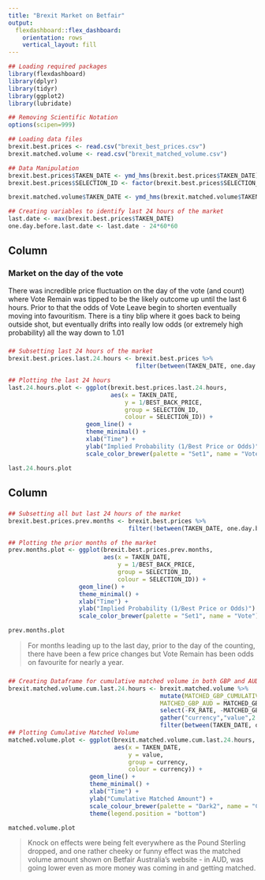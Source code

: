 ```yaml
---
title: "Brexit Market on Betfair"
output: 
  flexdashboard::flex_dashboard:
    orientation: rows
    vertical_layout: fill
---
```


```r
## Loading required packages
library(flexdashboard)
library(dplyr)
library(tidyr)
library(ggplot2)
library(lubridate)

## Removing Scientific Notation
options(scipen=999)

## Loading data files
brexit.best.prices <- read.csv("brexit_best_prices.csv")
brexit.matched.volume <- read.csv("brexit_matched_volume.csv")

## Data Manipulation
brexit.best.prices$TAKEN_DATE <- ymd_hms(brexit.best.prices$TAKEN_DATE)
brexit.best.prices$SELECTION_ID <- factor(brexit.best.prices$SELECTION_ID, labels = c("Leave","Remain"))

brexit.matched.volume$TAKEN_DATE <- ymd_hms(brexit.matched.volume$TAKEN_DATE)

## Creating variables to identify last 24 hours of the market
last.date <- max(brexit.best.prices$TAKEN_DATE)
one.day.before.last.date <- last.date - 24*60*60
```

Column {data-height=600}
-----------------------------------------------------------------------

### **Market on the day of the vote** {data-width=200}

There was incredible price fluctuation on the day of the vote (and count) where Vote Remain was tipped to be the likely outcome up until the last 6 hours. Prior to that the odds of Vote Leave begin to shorten eventually moving into favouritism. There is a tiny blip where it goes back to being outside shot, but eventually drifts into really low odds (or extremely high probability) all the way down to 1.01

### {data-width=800}

```r
## Subsetting last 24 hours of the market
brexit.best.prices.last.24.hours <- brexit.best.prices %>% 
                                    filter(between(TAKEN_DATE, one.day.before.last.date, last.date))

## Plotting the last 24 hours
last.24.hours.plot <- ggplot(brexit.best.prices.last.24.hours,
                             aes(x = TAKEN_DATE,
                                 y = 1/BEST_BACK_PRICE,
                                 group = SELECTION_ID,
                                 colour = SELECTION_ID)) +
                      geom_line() +
                      theme_minimal() + 
                      xlab("Time") + 
                      ylab("Implied Probability (1/Best Price or Odds)") + 
                      scale_color_brewer(palette = "Set1", name = "Vote")

last.24.hours.plot
```

Column {data-height=400}
-----------------------------------------------------------------------

### {data-width=400}

```r
## Subsetting all but last 24 hours of the market
brexit.best.prices.prev.months <- brexit.best.prices %>% 
                                  filter(!between(TAKEN_DATE, one.day.before.last.date, last.date))

## Plotting the prior months of the market
prev.months.plot <- ggplot(brexit.best.prices.prev.months,
                           aes(x = TAKEN_DATE,
                               y = 1/BEST_BACK_PRICE,
                               group = SELECTION_ID,
                               colour = SELECTION_ID)) +
                    geom_line() +
                    theme_minimal() +
                    xlab("Time") + 
                    ylab("Implied Probability (1/Best Price or Odds)") +
                    scale_color_brewer(palette = "Set1", name = "Vote") 

prev.months.plot
```

> For months leading up to the last day, prior to the day of the counting, there have been a few price changes but Vote Remain has been odds on favourite for nearly a year.

### {data-width=400}

```r
## Creating Dataframe for cumulative matched volume in both GBP and AUD
brexit.matched.volume.cum.last.24.hours <- brexit.matched.volume %>% 
                                           mutate(MATCHED_GBP_CUMULATIVE = cumsum(MATCHED_GBP),
                                           MATCHED_GBP_AUD = MATCHED_GBP_CUMULATIVE * FX_RATE) %>%
                                           select(-FX_RATE, -MATCHED_GBP, - MATCHED_AUD) %>%
                                           gather("currency","value",2:3) %>%
                                           filter(between(TAKEN_DATE, one.day.before.last.date, last.date))
## Plotting Cumulative Matched Volume
matched.volume.plot <- ggplot(brexit.matched.volume.cum.last.24.hours,
                              aes(x = TAKEN_DATE,
                                  y = value,
                                  group = currency,
                                  colour = currency)) +
                       geom_line() +
                       theme_minimal() +
                       xlab("Time") +
                       ylab("Cumulative Matched Amount") +
                       scale_colour_brewer(palette = "Dark2", name = "Currency") +
                       theme(legend.position = "bottom")

matched.volume.plot
```

> Knock on effects were being felt everywhere as the Pound Sterling dropped, and one rather cheeky or funny effect was the matched volume amount shown on Betfair Australia's website - in AUD, was going lower even as more money was coming in and getting matched. 